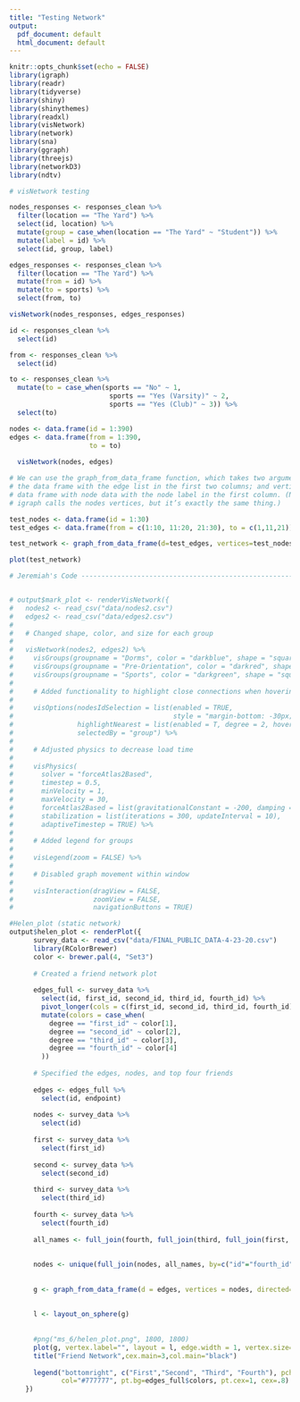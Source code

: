 ```yaml
---
title: "Testing Network"
output:
  pdf_document: default
  html_document: default
---
```


```r
knitr::opts_chunk$set(echo = FALSE)
library(igraph)
library(readr)
library(tidyverse)
library(shiny)
library(shinythemes)
library(readxl)
library(visNetwork)
library(network) 
library(sna)
library(ggraph)
library(threejs)
library(networkD3)
library(ndtv)
```

```r
# visNetwork testing 

nodes_responses <- responses_clean %>%
  filter(location == "The Yard") %>%
  select(id, location) %>%
  mutate(group = case_when(location == "The Yard" ~ "Student")) %>%
  mutate(label = id) %>%
  select(id, group, label)

edges_responses <- responses_clean %>%
  filter(location == "The Yard") %>%
  mutate(from = id) %>%
  mutate(to = sports) %>%
  select(from, to)

visNetwork(nodes_responses, edges_responses)
```

```r
id <- responses_clean %>%
  select(id) 

from <- responses_clean %>%
  select(id)

to <- responses_clean %>%
  mutate(to = case_when(sports == "No" ~ 1,
                         sports == "Yes (Varsity)" ~ 2,
                         sports == "Yes (Club)" ~ 3)) %>%
  select(to)

nodes <- data.frame(id = 1:390)
edges <- data.frame(from = 1:390,
                    to = to)
  
  visNetwork(nodes, edges)

```

```r
# We can use the graph_from_data_frame function, which takes two arguments: d,
# the data frame with the edge list in the first two columns; and vertices, a
# data frame with node data with the node label in the first column. (Note that
# igraph calls the nodes vertices, but it’s exactly the same thing.)

test_nodes <- data.frame(id = 1:30)
test_edges <- data.frame(from = c(1:10, 11:20, 21:30), to = c(1,11,21))

test_network <- graph_from_data_frame(d=test_edges, vertices=test_nodes, directed=F)

plot(test_network)
```

```r
# Jeremiah's Code ---------------------------------------------------------


# output$mark_plot <- renderVisNetwork({
#   nodes2 <- read_csv("data/nodes2.csv")
#   edges2 <- read_csv("data/edges2.csv")
#   
#   # Changed shape, color, and size for each group
#   
#   visNetwork(nodes2, edges2) %>%
#     visGroups(groupname = "Dorms", color = "darkblue", shape = "square", size = 65) %>%
#     visGroups(groupname = "Pre-Orientation", color = "darkred", shape = "square", size = 45) %>%
#     visGroups(groupname = "Sports", color = "darkgreen", shape = "square", size = 45) %>%
#     
#     # Added functionality to highlight close connections when hovering over node
#     
#     visOptions(nodesIdSelection = list(enabled = TRUE,
#                                        style = "margin-bottom: -30px; visibility: hidden"),
#                highlightNearest = list(enabled = T, degree = 2, hover = T),
#                selectedBy = "group") %>%
#     
#     # Adjusted physics to decrease load time
#     
#     visPhysics(
#       solver = "forceAtlas2Based", 
#       timestep = 0.5,
#       minVelocity = 1,
#       maxVelocity = 30,
#       forceAtlas2Based = list(gravitationalConstant = -200, damping = 1),
#       stabilization = list(iterations = 300, updateInterval = 10),
#       adaptiveTimestep = TRUE) %>%
#     
#     # Added legend for groups
#     
#     visLegend(zoom = FALSE) %>%
#     
#     # Disabled graph movement within window
#     
#     visInteraction(dragView = FALSE, 
#                    zoomView = FALSE,
#                    navigationButtons = TRUE)
```

```r
#Helen_plot (static network)
output$helen_plot <- renderPlot({
      survey_data <- read_csv("data/FINAL_PUBLIC_DATA-4-23-20.csv") 
      library(RColorBrewer)
      color <- brewer.pal(4, "Set3") 
      
      # Created a friend network plot
      
      edges_full <- survey_data %>% 
        select(id, first_id, second_id, third_id, fourth_id) %>% 
        pivot_longer(cols = c(first_id, second_id, third_id, fourth_id), names_to = "degree", values_to = "endpoint") %>% 
        mutate(colors = case_when(
          degree == "first_id" ~ color[1],
          degree == "second_id" ~ color[2],
          degree == "third_id" ~ color[3],
          degree == "fourth_id" ~ color[4]
        ))
      
      # Specified the edges, nodes, and top four friends
      
      edges <- edges_full %>% 
        select(id, endpoint)
      
      nodes <- survey_data %>% 
        select(id) 
      
      first <- survey_data %>% 
        select(first_id) 
      
      second <- survey_data %>% 
        select(second_id) 
      
      third <- survey_data %>% 
        select(third_id) 
      
      fourth <- survey_data %>% 
        select(fourth_id) 
      
      all_names <- full_join(fourth, full_join(third, full_join(first, second, by = c("first_id"="second_id")), by=c("third_id" = "first_id")), by=c("fourth_id" = "third_id"))
      
      
      nodes <- unique(full_join(nodes, all_names, by=c("id"="fourth_id")))
      
      
      g <- graph_from_data_frame(d = edges, vertices = nodes, directed=FALSE)
      
      
      l <- layout_on_sphere(g)
      
      
      #png("ms_6/helen_plot.png", 1800, 1800) 
      plot(g, vertex.label="", layout = l, edge.width = 1, vertex.size=0.5, edge.color = edges_full$colors)
      title("Friend Network",cex.main=3,col.main="black")
      
      legend("bottomright", c("First","Second", "Third", "Fourth"), pch=21,
             col="#777777", pt.bg=edges_full$colors, pt.cex=1, cex=.8)
    })
```

